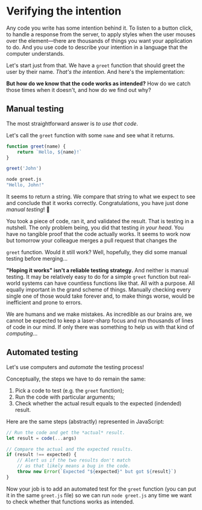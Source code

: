 # Verifying the intention

Any code you write has some intention behind it. To listen to a button click, to
handle a response from the server, to apply styles when the user mouses over the
element—there are thousands of things you want your application to do. And you
use code to describe your intention in a language that the computer understands.

Let's start just from that. We have a <code>greet</code> function that should
greet the user by their name. _That's the intention_. And here's the
implementation:

<CodeFile file="greet.js" nocopy />

**But how do we know that the code works as intended?** How do we catch those
times when it doesn't, and how do we find out why?

## Manual testing

The most straightforward answer is _to use that code_.

Let's call the <code>greet</code> function with some <code>name</code> and see
what it returns.

```js filename=greet.js add=5
function greet(name) {
	return `Hello, ${name}!`
}

greet('John')
```

```sh nonumber lines=2
node greet.js
"Hello, John!"
```

It seems to return a string. We compare that string to what we expect to see and
conclude that it works correctly. Congratulations, you have just done _manual
testing_! :tada:

You took a piece of code, ran it, and validated the result. That is testing in a
nutshell. The only problem being, you did that testing _in your head_. You have
no tangible proof that the code actually works. It seems to work now but
tomorrow your colleague merges a pull request that changes the

<code>greet</code> function. Would it still work? Well, hopefully, they did some
manual testing before merging...

**"Hoping it works" isn't a reliable testing strategy.** And neither is manual
testing. It may be relatively easy to do for a simple <code>greet</code>
function but real-world systems can have countless functions like that. All with
a purpose. All equally important in the grand scheme of things. Manually
checking every single one of those would take forever and, to make things worse,
would be inefficient and prone to errors.

We are humans and we make mistakes. As incredible as our brains are, we cannot
be expected to keep a laser-sharp focus and run thousands of lines of code in
our mind. If only there was something to help us with that kind of
_computing_...

## Automated testing

Let's use computers and _automate_ the testing process!

Conceptually, the steps we have to do remain the same:

1. Pick a code to test (e.g. the <code>greet</code> function);
1. Run the code with particular arguments;
1. Check whether the actual result equals to the expected (indended) result.

Here are the same steps (abstractly) represented in JavaScript:

```js
// Run the code and get the *actual* result.
let result = code(...args)

// Compare the actual and the expected results.
if (result !== expected) {
	// Alert us if the two results don't match
	// as that likely means a bug in the code.
	throw new Error(`Expected "${expected}" but got ${result}`)
}
```

Now your job is to add an automated test for the <code>greet</code> function
(you can put it in the same <code>greet.js</code> file) so we can run <code>node
greet.js</code> any time we want to check whether that functions works as
intended.
